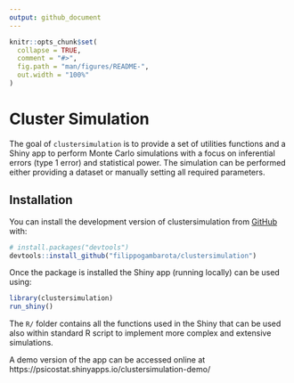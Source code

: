 ```yaml
---
output: github_document
---
```


<!-- README.md is generated from README.Rmd. Please edit that file -->

```r
knitr::opts_chunk$set(
  collapse = TRUE,
  comment = "#>",
  fig.path = "man/figures/README-",
  out.width = "100%"
)
```

# Cluster Simulation

<!-- badges: start -->
<!-- badges: end -->

The goal of `clustersimulation` is to provide a set of utilities functions and a Shiny app to perform Monte Carlo simulations with a focus on inferential errors (type 1 error) and statistical power. The simulation can be performed either providing a dataset or manually setting all required parameters.

## Installation

You can install the development version of clustersimulation from [GitHub](https://github.com/) with:

``` r
# install.packages("devtools")
devtools::install_github("filippogambarota/clustersimulation")
```

Once the package is installed the Shiny app (running locally) can be used using:

``` r
library(clustersimulation)
run_shiny()
```

The `R/` folder contains all the functions used in the Shiny that can be used also within standard R script to implement more complex and extensive simulations.

A demo version of the app can be accessed online at https://psicostat.shinyapps.io/clustersimulation-demo/